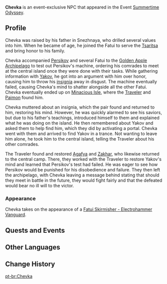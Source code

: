 {{Character Infobox
|type             = Event NPC
|image            = NPC Chevka.png
|region           = Snezhnaya
|location         = Golden Apple Archipelago
|affiliation      = Fatui
}}
'''Chevka''' is an event-exclusive NPC that appeared in the Event [[Summertime Odyssey]].

==Profile==
Chevka was raised by his father in Snezhnaya, who drilled several values into him. When he became of age, he joined the Fatui to serve the [[Tsaritsa]] and bring honor to his family.

Chevka accompanied [[Persikov]] and several Fatui to the [[Golden Apple Archipelago/2.8|Golden Apple Archipelago]] to test out Persikov's machine, ordering his comrades to meet at the central island once they were done with their tasks. While gathering information with [[Yakov]], he got into an argument with him over honor, causing him to throw his [[Old Insignia|insignia]] away in disgust. The machine eventually failed, causing Chevka's mind to shatter alongside all the other Fatui. Chevka eventually ended up on [[Minacious Isle/2.8|Minacious Isle]], where the [[Traveler]] and [[Paimon]] found him.

Chevka muttered about an insignia, which the pair found and returned to him, restoring his mind. However, he was quickly alarmed to see his saviors, but due to his father's teachings, introduced himself to them and explained what he was doing on the island. He then remembered about Yakov and asked them to help find him, which they did by activating a portal. Chevka went with them and arrived to find Yakov in a trance. Not wanting to leave him alone, he took him to the central island, telling the Traveler about his other comrades.

The Traveler found and restored [[Agafya]] and [[Zakhar]], who likewise returned to the central camp. There, they worked with the Traveler to restore Yakov's mind and learned that Persikov's test had failed. He was eager to see how Persikov would be punished for his disobedience and failure. They then left the archipelago, with Chevka leaving a message behind stating that should they meet in battle in the future, they would fight fairly and that the defeated would bear no ill will to the victor.

===Appearance===
Chevka takes on the appearance of a [[Fatui Skirmisher - Electrohammer Vanguard]].

==Quests and Events==
{{Quests and Events}}

==Other Languages==
{{Other Languages
|default_hidden = 1
|en      = Chevka
|zhs     = 叶夫卡
|zhs_rm  = Yèfūkǎ
|zht     = 葉夫卡
|zht_rm  = Yèfūkǎ
|ja      = エフカ
|ja_rm   = Efuka
|ko      = 체프카
|es      = Chevka
|fr      = Chevka
|ru      = Чевка
|th      = Chevka
|vi      = Chevka
|de      = Chevka
|id      = Chevka
|pt      = Chevka
}}

==Change History==
{{Change History|2.8}}
<!--
==References==
{{Reflist}}
-->

[[pt-br:Chevka]]